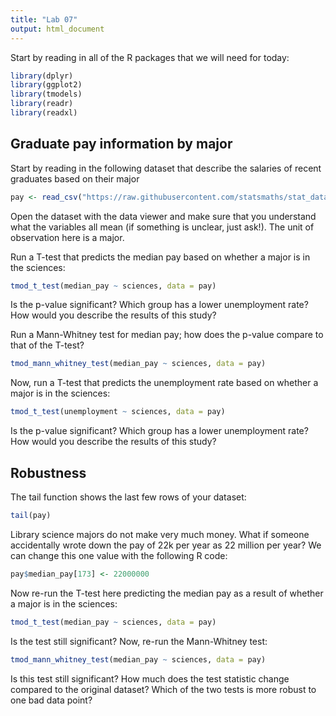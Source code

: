 ```yaml
---
title: "Lab 07"
output: html_document
---
```


Start by reading in all of the R packages that we will need for today:

```r
library(dplyr)
library(ggplot2)
library(tmodels)
library(readr)
library(readxl)
```

## Graduate pay information by major

Start by reading in the following dataset that describe the salaries of recent
graduates based on their major

```r
pay <- read_csv("https://raw.githubusercontent.com/statsmaths/stat_data/gh-pages/grad_info.csv")
```

Open the dataset with the data viewer and make sure that you understand what the variables
all mean (if something is unclear, just ask!). The unit of observation here is a major.

Run a T-test that predicts the median pay based on whether a major is in the sciences:

```r
tmod_t_test(median_pay ~ sciences, data = pay)
```

Is the p-value significant? Which group has a lower unemployment rate? How would you
describe the results of this study?

Run a Mann-Whitney test for median pay; how does the p-value compare to that of the
T-test?

```r
tmod_mann_whitney_test(median_pay ~ sciences, data = pay)
```

Now, run a T-test that predicts the unemployment rate based on whether a major is
in the sciences:

```r
tmod_t_test(unemployment ~ sciences, data = pay)
```

Is the p-value significant? Which group has a lower unemployment rate? How would you
describe the results of this study?

## Robustness

The tail function shows the last few rows of your dataset:

```r
tail(pay)
```

Library science majors do not make very much money. What if someone accidentally wrote down
the pay of 22k per year as 22 million per year? We can change this one value with the following
R code:

```r
pay$median_pay[173] <- 22000000
```

Now re-run the T-test here predicting the median pay as a result of whether a major is
in the sciences:

```r
tmod_t_test(median_pay ~ sciences, data = pay)
```

Is the test still significant? Now, re-run the Mann-Whitney test:

```r
tmod_mann_whitney_test(median_pay ~ sciences, data = pay)
```

Is this test still significant? How much does the test statistic change compared
to the original dataset? Which of the two tests is more robust to one bad data
point?








